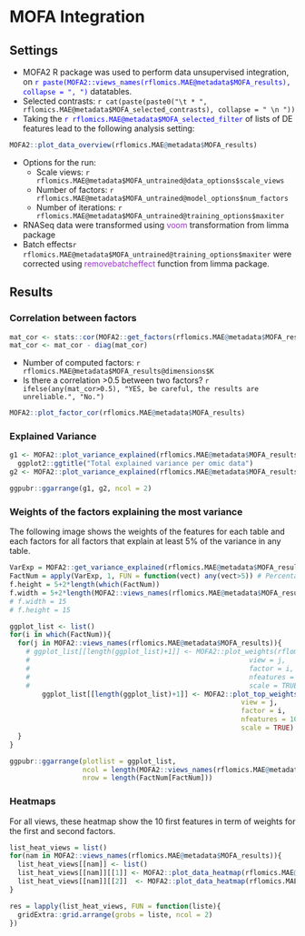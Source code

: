 # MOFA Integration

## Settings

* MOFA2  R package was used to perform data unsupervised integration, on <span style="color:blue">`r paste(MOFA2::views_names(rflomics.MAE@metadata$MOFA_results), collapse = ", ")`</span> datatables.
* Selected contrasts: `r cat(paste(paste0("\t * ", rflomics.MAE@metadata$MOFA_selected_contrasts), collapse = " \n "))` 
<!-- TODO The above does not work... -->
* Taking the <span style="color:blue">`r rflomics.MAE@metadata$MOFA_selected_filter`</span> of lists of DE features lead to the following analysis setting: 

```r
MOFA2::plot_data_overview(rflomics.MAE@metadata$MOFA_results)
```

* Options for the run:
  * Scale views: `r rflomics.MAE@metadata$MOFA_untrained@data_options$scale_views` 
  * Number of factors: `r rflomics.MAE@metadata$MOFA_untrained@model_options$num_factors` 
  * Number of iterations: `r rflomics.MAE@metadata$MOFA_untrained@training_options$maxiter` 
* RNASeq data were transformed using <span style="color:DarkOrchid">voom</span> transformation from limma package 
* Batch effects`r rflomics.MAE@metadata$MOFA_untrained@training_options$maxiter`  were corrected using <span style="color:DarkOrchid">removebatcheffect</span> function from limma package.

##  Results


### Correlation between factors

```r
mat_cor <- stats::cor(MOFA2::get_factors(rflomics.MAE@metadata$MOFA_results)[[1]])
mat_cor <- mat_cor - diag(mat_cor)
```

* Number of computed factors: `r rflomics.MAE@metadata$MOFA_results@dimensions$K` 
* Is there a correlation >0.5 between two factors? `r ifelse(any(mat_cor>0.5), "YES, be careful, the results are unreliable.", "No.")`

```r
MOFA2::plot_factor_cor(rflomics.MAE@metadata$MOFA_results)
```

### Explained Variance

```r
g1 <- MOFA2::plot_variance_explained(rflomics.MAE@metadata$MOFA_results, plot_total = TRUE)[[2]] + # compute both per factor and per table by default.
  ggplot2::ggtitle("Total explained variance per omic data")
g2 <- MOFA2::plot_variance_explained(rflomics.MAE@metadata$MOFA_results, x = "view", y = "factor") + ggplot2::ggtitle("Explained variance by factors and omic data")

ggpubr::ggarrange(g1, g2, ncol = 2)
```

### Weights of the factors explaining the most variance

The following image shows the weights of the features for each table and each factors for all factors that explain at least 5\% of the variance in any table. 

```r
VarExp = MOFA2::get_variance_explained(rflomics.MAE@metadata$MOFA_results)$r2_per_factor$group1
FactNum = apply(VarExp, 1, FUN = function(vect) any(vect>5)) # Percentage
f.height = 5+2*length(which(FactNum))
f.width = 5+2*length(MOFA2::views_names(rflomics.MAE@metadata$MOFA_results))
# f.width = 15
# f.height = 15
```

```r
ggplot_list <- list()
for(i in which(FactNum)){
  for(j in MOFA2::views_names(rflomics.MAE@metadata$MOFA_results)){
    # ggplot_list[[length(ggplot_list)+1]] <- MOFA2::plot_weights(rflomics.MAE@metadata$MOFA_results,
    #                                                      view = j,
    #                                                      factor = i,
    #                                                      nfeatures = 10, 
    #                                                      scale = TRUE) + ggplot2::ggtitle(paste0(j, " - Factor ", i))
        ggplot_list[[length(ggplot_list)+1]] <- MOFA2::plot_top_weights(rflomics.MAE@metadata$MOFA_results,
                                                         view = j,
                                                         factor = i,
                                                         nfeatures = 10, 
                                                         scale = TRUE) + ggplot2::ggtitle(paste0(j, " - Factor ", i))
  }
}

ggpubr::ggarrange(plotlist = ggplot_list,
                  ncol = length(MOFA2::views_names(rflomics.MAE@metadata$MOFA_results)),
                  nrow = length(FactNum[FactNum]))
```

### Heatmaps

For all views, these heatmap show the 10 first features in term of weights for the first and second factors.

```r
list_heat_views = list()
for(nam in MOFA2::views_names(rflomics.MAE@metadata$MOFA_results)){
  list_heat_views[[nam]] <- list()
  list_heat_views[[nam]][[1]] <- MOFA2::plot_data_heatmap(rflomics.MAE@metadata$MOFA_results, view = nam, factor = 1, features = 10, main = paste0(nam, " - Factor 1"), cellheight = 20, cellwidth = 12)$gtable
  list_heat_views[[nam]][[2]]  <- MOFA2::plot_data_heatmap(rflomics.MAE@metadata$MOFA_results, view = nam, factor = 2, features = 10, main = paste0(nam, " - Factor 2"), cellheight = 20, cellwidth = 12)$gtable
}
```

```r
res = lapply(list_heat_views, FUN = function(liste){
  gridExtra::grid.arrange(grobs = liste, ncol = 2)
})
```
